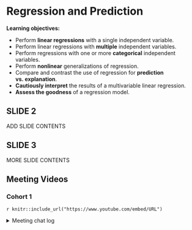 # Regression and Prediction

**Learning objectives:**

- Perform **linear regressions** with a single independent variable.
- Perform linear regressions with **multiple** independent variables.
- Perform regressions with one or more **categorical** independent variables.
- Perform **nonlinear** generalizations of regression.
- Compare and contrast the use of regression for **prediction vs. explanation**.
- **Cautiously interpret** the results of a multivariable linear regression.
- **Assess the goodness** of a regression model.


## SLIDE 2

ADD SLIDE CONTENTS

## SLIDE 3

MORE SLIDE CONTENTS

## Meeting Videos

### Cohort 1

`r knitr::include_url("https://www.youtube.com/embed/URL")`

<details>
<summary> Meeting chat log </summary>

```
CHAT LOG
```
</details>
